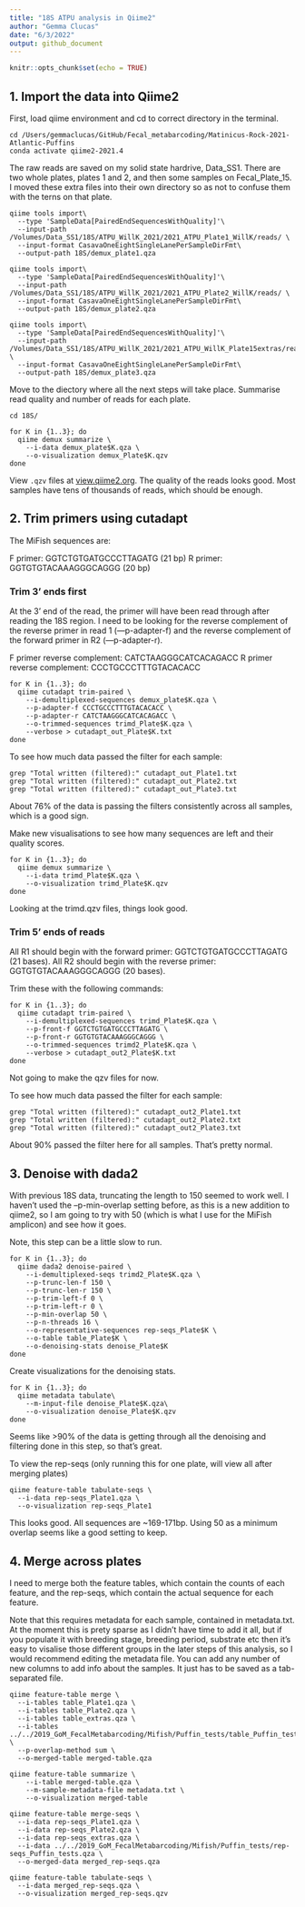 ```yaml
---
title: "18S ATPU analysis in Qiime2"
author: "Gemma Clucas"
date: "6/3/2022"
output: github_document
---
```


```r
knitr::opts_chunk$set(echo = TRUE)
```

## 1. Import the data into Qiime2

First, load qiime environment and cd to correct directory in the terminal. 
```
cd /Users/gemmaclucas/GitHub/Fecal_metabarcoding/Matinicus-Rock-2021-Atlantic-Puffins
conda activate qiime2-2021.4
```

The raw reads are saved on my solid state hardrive, Data_SS1. There are two whole plates, plates 1 and 2, and then some samples on Fecal_Plate_15. I moved these extra files into their own directory so as not to confuse them with the terns on that plate.

```
qiime tools import\
  --type 'SampleData[PairedEndSequencesWithQuality]'\
  --input-path /Volumes/Data_SS1/18S/ATPU_WillK_2021/2021_ATPU_Plate1_WillK/reads/ \
  --input-format CasavaOneEightSingleLanePerSampleDirFmt\
  --output-path 18S/demux_plate1.qza
  
qiime tools import\
  --type 'SampleData[PairedEndSequencesWithQuality]'\
  --input-path /Volumes/Data_SS1/18S/ATPU_WillK_2021/2021_ATPU_Plate2_WillK/reads/ \
  --input-format CasavaOneEightSingleLanePerSampleDirFmt\
  --output-path 18S/demux_plate2.qza
  
qiime tools import\
  --type 'SampleData[PairedEndSequencesWithQuality]'\
  --input-path /Volumes/Data_SS1/18S/ATPU_WillK_2021/2021_ATPU_WillK_Plate15extras/reads/ \
  --input-format CasavaOneEightSingleLanePerSampleDirFmt\
  --output-path 18S/demux_plate3.qza  
```  

Move to the diectory where all the next steps will take place. Summarise read quality and number of reads for each plate.

```
cd 18S/

for K in {1..3}; do
  qiime demux summarize \
    --i-data demux_plate$K.qza \
    --o-visualization demux_Plate$K.qzv
done
```

View ```.qzv``` files at [view.qiime2.org](view.qiime2.org). The quality of the reads looks good. Most samples have tens of thousands of reads, which should be enough.

## 2. Trim primers using cutadapt

The MiFish sequences are:   

F primer: GGTCTGTGATGCCCTTAGATG (21 bp)
R primer: GGTGTGTACAAAGGGCAGGG (20 bp)

### Trim 3' ends first
At the 3' end of the read, the primer will have been read through after reading the 18S region. I need to be looking for the reverse complement of the reverse primer in read 1 (—p-adapter-f) and the reverse complement of the forward primer in R2 (—p-adapter-r).

F primer reverse complement: CATCTAAGGGCATCACAGACC
R primer reverse complement: CCCTGCCCTTTGTACACACC

```
for K in {1..3}; do
  qiime cutadapt trim-paired \
    --i-demultiplexed-sequences demux_plate$K.qza \
    --p-adapter-f CCCTGCCCTTTGTACACACC \
    --p-adapter-r CATCTAAGGGCATCACAGACC \
    --o-trimmed-sequences trimd_Plate$K.qza \
    --verbose > cutadapt_out_Plate$K.txt
done
```

To see how much data passed the filter for each sample:
```
grep "Total written (filtered):" cutadapt_out_Plate1.txt 
grep "Total written (filtered):" cutadapt_out_Plate2.txt
grep "Total written (filtered):" cutadapt_out_Plate3.txt
```

About 76% of the data is passing the filters consistently across all samples, which is a good sign.

Make new visualisations to see how many sequences are left and their quality scores.
```
for K in {1..3}; do
  qiime demux summarize \
    --i-data trimd_Plate$K.qza \
    --o-visualization trimd_Plate$K.qzv
done 

```
Looking at the trimd.qzv files, things look good.


### Trim 5' ends of reads
All R1 should begin with the forward primer: GGTCTGTGATGCCCTTAGATG (21 bases).
All R2 should begin with the reverse primer: GGTGTGTACAAAGGGCAGGG (20 bases).

Trim these with the following commands:

```
for K in {1..3}; do
  qiime cutadapt trim-paired \
    --i-demultiplexed-sequences trimd_Plate$K.qza \
    --p-front-f GGTCTGTGATGCCCTTAGATG \
    --p-front-r GGTGTGTACAAAGGGCAGGG \
    --o-trimmed-sequences trimd2_Plate$K.qza \
    --verbose > cutadapt_out2_Plate$K.txt
done
```
Not going to make the qzv files for now.

To see how much data passed the filter for each sample:
```
grep "Total written (filtered):" cutadapt_out2_Plate1.txt 
grep "Total written (filtered):" cutadapt_out2_Plate2.txt
grep "Total written (filtered):" cutadapt_out2_Plate3.txt
```
About 90% passed the filter here for all samples. That's pretty normal.


## 3. Denoise with dada2
With previous 18S data, truncating the length to 150 seemed to work well. I haven't used the --p-min-overlap setting before, as this is a new addition to qiime2, so I am going to try with 50 (which is what I use for the MiFish amplicon) and see how it goes.

Note, this step can be a little slow to run.

```
for K in {1..3}; do
  qiime dada2 denoise-paired \
    --i-demultiplexed-seqs trimd2_Plate$K.qza \
    --p-trunc-len-f 150 \
    --p-trunc-len-r 150 \
    --p-trim-left-f 0 \
    --p-trim-left-r 0 \
    --p-min-overlap 50 \
    --p-n-threads 16 \
    --o-representative-sequences rep-seqs_Plate$K \
    --o-table table_Plate$K \
    --o-denoising-stats denoise_Plate$K
done
```

Create visualizations for the denoising stats.
```
for K in {1..3}; do  
  qiime metadata tabulate\
    --m-input-file denoise_Plate$K.qza\
    --o-visualization denoise_Plate$K.qzv
done
```
Seems like >90% of the data is getting through all the denoising and filtering done in this step, so that's great.

To view the rep-seqs (only running this for one plate, will view all after merging plates)
```
qiime feature-table tabulate-seqs \
  --i-data rep-seqs_Plate1.qza \
  --o-visualization rep-seqs_Plate1
```
This looks good. All sequences are ~169-171bp. Using 50 as a minimum overlap seems like a good setting to keep.

## 4. Merge across plates
I need to merge both the feature tables, which contain the counts of each feature, and the rep-seqs, which contain the actual sequence for each feature. 

Note that this requires metadata for each sample, contained in metadata.txt. At the moment this is prety sparse as I didn't have time to add it all, but if you populate it with breeding stage, breeding period, substrate etc then it's easy to visalise those different groups in the later steps of this analysis, so I would recommend editing the metadata file. You can add any number of new columns to add info about the samples. It just has to be saved as a tab-separated file. 
```
qiime feature-table merge \
  --i-tables table_Plate1.qza \
  --i-tables table_Plate2.qza \
  --i-tables table_extras.qza \
  --i-tables ../../2019_GoM_FecalMetabarcoding/Mifish/Puffin_tests/table_Puffin_tests.qza \
  --p-overlap-method sum \
  --o-merged-table merged-table.qza
  
qiime feature-table summarize \
    --i-table merged-table.qza \
    --m-sample-metadata-file metadata.txt \
    --o-visualization merged-table
    
qiime feature-table merge-seqs \
  --i-data rep-seqs_Plate1.qza \
  --i-data rep-seqs_Plate2.qza \
  --i-data rep-seqs_extras.qza \
  --i-data ../../2019_GoM_FecalMetabarcoding/Mifish/Puffin_tests/rep-seqs_Puffin_tests.qza \
  --o-merged-data merged_rep-seqs.qza
  
qiime feature-table tabulate-seqs \
  --i-data merged_rep-seqs.qza \
  --o-visualization merged_rep-seqs.qzv

```